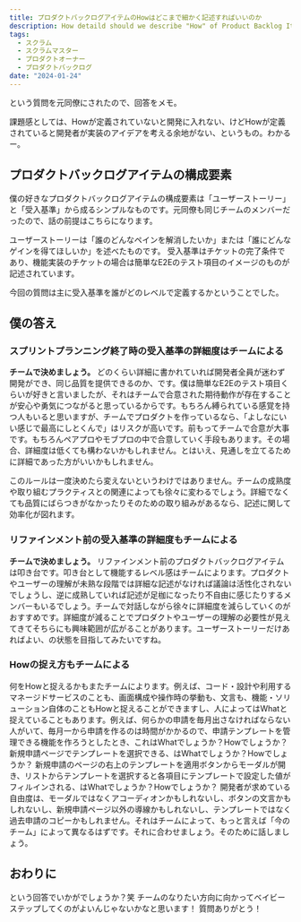 ```yaml
---
title: プロダクトバックログアイテムのHowはどこまで細かく記述すればいいのか
description: How detaild should we describe "How" of Product Backlog Items
tags:
  - スクラム
  - スクラムマスター
  - プロダクトオーナー
  - プロダクトバックログ
date: "2024-01-24"
---
```


という質問を元同僚にされたので、回答をメモ。

課題感としては、Howが定義されていないと開発に入れない、けどHowが定義されていると開発者が実装のアイデアを考える余地がない、というもの。わかるー。

## プロダクトバックログアイテムの構成要素
僕の好きなプロダクトバックログアイテムの構成要素は「ユーザーストーリー」と「受入基準」から成るシンプルなものです。元同僚も同じチームのメンバーだったので、話の前提はこちらになります。

ユーザーストーリーは「誰のどんなペインを解消したいか」または「誰にどんなゲインを得てほしいか」を述べたものです。
受入基準はチケットの完了条件であり、機能実装のチケットの場合は簡単なE2Eのテスト項目のイメージのものが記述されています。

今回の質問は主に受入基準を誰がどのレベルで定義するかということでした。

## 僕の答え

### スプリントプランニング終了時の受入基準の詳細度はチームによる
**チームで決めましょう。**
どのくらい詳細に書かれていれば開発者全員が迷わず開発ができ、同じ品質を提供できるのか、です。僕は簡単なE2Eのテスト項目くらいが好きと言いましたが、それはチームで合意された期待動作が存在することが安心や勇気につながると思っているからです。もちろん縛られている感覚を持つ人もいると思いますが、チームでプロダクトを作っているなら、「よしなにいい感じで最高にしとくんで」はリスクが高いです。前もってチームで合意が大事です。もちろんペアプロやモブプロの中で合意していく手段もあります。その場合、詳細度は低くても構わないかもしれません。とはいえ、見通しを立てるために詳細であった方がいいかもしれません。

このルールは一度決めたら変えないというわけではありません。チームの成熟度や取り組むプラクティスとの関連によっても徐々に変わるでしょう。詳細でなくても品質にばらつきがなかったりそのための取り組みがあるなら、記述に関して効率化が図れます。

### リファインメント前の受入基準の詳細度もチームによる

**チームで決めましょう。**
リファインメント前のプロダクトバックログアイテムは叩き台です。叩き台として機能するレベル感はチームによります。プロダクトやユーザーの理解が未熟な段階では詳細な記述がなければ議論は活性化されないでしょうし、逆に成熟していれば記述が足枷になったり不自由に感じたりするメンバーもいるでしょう。チームで対話しながら徐々に詳細度を減らしていくのがおすすめです。詳細度が減ることでプロダクトやユーザーの理解の必要性が見えてきてそちらにも興味範囲が広がることがあります。ユーザーストーリーだけあればよい、の状態を目指してみたいですね。

### Howの捉え方もチームによる
何をHowと捉えるかもまたチームによります。例えば、コード・設計や利用するマネージドサービスのことも、画面構成や操作時の挙動も、文言も、機能・ソリューション自体のこともHowと捉えることができますし、人によってはWhatと捉えていることもあります。例えば、何らかの申請を毎月出さなければならない人がいて、毎月一から申請を作るのは時間がかかるので、申請テンプレートを管理できる機能を作ろうとしたとき、これはWhatでしょうか？Howでしょうか？
新規申請ページでテンプレートを選択できる、はWhatでしょうか？Howでしょうか？
新規申請のページの右上のテンプレートを適用ボタンからモーダルが開き、リストからテンプレートを選択すると各項目にテンプレートで設定した値がフィルインされる、はWhatでしょうか？Howでしょうか？
開発者が求めている自由度は、モーダルではなくアコーディオンかもしれないし、ボタンの文言かもしれないし、新規申請ページ以外の導線かもしれないし、テンプレートではなく過去申請のコピーかもしれません。それはチームによって、もっと言えば「今のチーム」によって異なるはずです。それに合わせましょう。そのために話しましょう。

## おわりに
という回答でいかがでしょうか？笑
チームのなりたい方向に向かってベイビーステップしてくのがよいんじゃないかなと思います！
質問ありがとう！